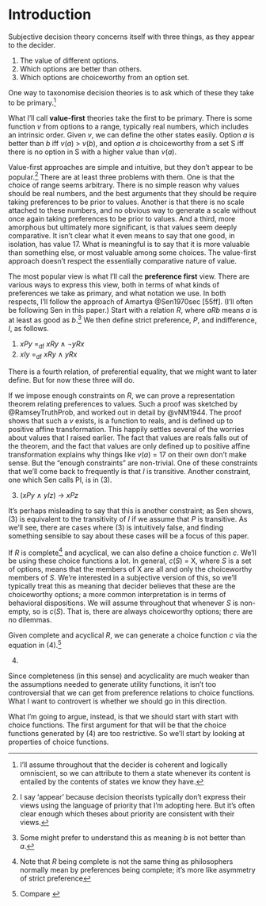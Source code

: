 # Introduction {#sec-intro}

Subjective decision theory concerns itself with three things, as they appear to the decider.

1. The value of different options.
2. Which options are better than others.
3. Which options are choiceworthy from an option set.

One way to taxonomise decision theories is to ask which of these they take to be primary.^[I'll assume throughout that the decider is coherent and logically omniscient, so we can attribute to them a state whenever its content is entailed by the contents of states we know they have.]

What I'll call **value-first** theories take the first to be primary. There is some function *v* from options to a range, typically real numbers, which includes an intrinsic order. Given *v*, we can define the other states easily. Option *a* is better than *b* iff *v*(*a*) > *v*(*b*), and option *a* is choiceworthy from a set S iff there is no option in S with a higher value than *v*(*a*).

Value-first approaches are simple and intuitive, but they don't appear to be popular.^[I say 'appear' because decision theorists typically don't express their views using the language of priority that I'm adopting here. But it's often clear enough which theses about priority are consistent with their views.] There are at least three problems with them. One is that the choice of range seems arbitrary. There is no simple reason why values should be real numbers, and the best arguments that they should be require taking preferences to be prior to values. Another is that there is no scale attached to these numbers, and no obvious way to generate a scale without once again taking preferences to be prior to values. And a third, more amorphous but ultimately more significant, is that values seem deeply comparative. It isn't clear what it even means to say that one good, in isolation, has value 17. What is meaningful is to say that it is more valuable than something else, or most valuable among some choices. The value-first approach doesn't respect the essentially comparative nature of value.

The most popular view is what I'll call the **preference first** view. There are various ways to express this view, both in terms of what kinds of preferences we take as primary, and what notation we use. In both respects, I'll follow the approach of Amartya @Sen1970sec [55ff]. (I'll often be following Sen in this paper.) Start with a relation *R*, where *aRb* means *a* is at least as good as *b*.^[Some might prefer to understand this as meaning *b* is not better than *a*.] We then define strict preference, *P*, and indifference, *I*, as follows.

(@P) *xPy* =~df~ *xRy* ∧ ¬*yRx*
(@I) *xIy* =~df~ *xRy* ∧ *yRx*

There is a fourth relation, of preferential equality, that we might want to later define. But for now these three will do.

If we impose enough constraints on *R*, we can prove a representation theorem relating preferences to values. Such a proof was sketched by @RamseyTruthProb, and worked out in detail by @vNM1944. The proof shows that such a *v* exists, is a function to reals, and is defined up to positive affine transformation. This happily settles several of the worries about values that I raised earlier. The fact that values are reals falls out of the theorem, and the fact that values are only defined up to positive affine transformation explains why things like *v*(*a*) = 17 on their own don't make sense. But the "enough constraints" are non-trivial. One of these constraints that we'll come back to frequently is that *I* is transitive. Another constraint, one which Sen calls PI, is in (@PI).

(@PI) (*xPy* ∧ *yIz*) → *xPz*

It's perhaps misleading to say that this is another constraint; as Sen shows, (@PI) is equivalent to the transitivity of *I* if we assume that *P* is transitive. As we'll see, there are cases where (@PI) is intuitively false, and finding something sensible to say about these cases will be a focus of this paper.

If *R* is complete^[Note that *R* being complete is not the same thing as philosophers normally mean by preferences being complete; it's more like asymmetry of strict preference] and acyclical, we can also define a choice function *c*. We'll be using these choice functions a lot. In general, *c*(*S*) = X, where *S* is a set of options, means that the members of X are all and only the choiceworthy members of *S*. We're interested in a subjective version of this, so we'll typically treat this as meaning that decider believes that these are the choiceworthy options; a more common interpretation is in terms of behavioral dispositions. We will assume throughout that whenever *S* is non-empty, so is *c*(*S*). That is, there are always choiceworthy options; there are no dilemmas.

Given complete and acyclical *R*, we can generate a choice function *c* via the equation in (@RtoC).^[Compare ]

(@RtoC) 

Since completeness (in this sense) and acyclicality are much weaker than the assumptions needed to generate utility functions, it isn't too controversial that we can get from preference relations to choice functions. What I want to controvert is whether we should go in this direction.

What I'm going to argue, instead, is that we should start with start with choice functions. The first argument for that will be that the choice functions generated by (@RtoC) are too restrictive. So we'll start by looking at properties of choice functions.


